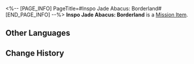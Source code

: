 <%-- [PAGE_INFO]
PageTitle=#Inspo Jade Abacus: Borderland#
[END_PAGE_INFO] --%>
{{Item Infobox
|id          = 140231
|image       = Item Inspo Jade Abacus- Borderland.png
|type        = Mission Item
|invCategory = Missions
|rarity      = 3
|effect      = 
|description = A Jade Abacus that stores machine learning data and codes. It is used to help Cong write poems.
}}
{{Description|''"They say 'Poetry cannot be about technology, as it is not romantic,' but technology can be romantic, right?"''}}
'''Inspo Jade Abacus: Borderland''' is a [[Mission Item]].

==Other Languages==
{{Other Languages
|en   = Inspo Jade Abacus: Borderland
|zhs  = 灵感玉兆•边塞
|zht  = 靈感玉兆•邊塞
|ja   = 着想玉兆・辺塞
|ko   = 영감 옥조•변방
|es   = Ábaco de jade inspirador: Frontera
|fr   = Boulier de jade d'inspi' guerrière
|ru   = Счёты вдохновения: Застава
|th   = Inspo Jade Abacus: ชายแดน
|vi   = Bàn Tính Ngọc Linh Cảm - Biên Ải
|de   = Inspirierender Jade-Abakus: Grenzgebiet
|id   = Chip Inspirasi Jade Abacus: Perbatasan
|pt   = Ábaco de Jade de Inspiração: Fronteira
}}

==Change History==
{{Change History|1.2}}